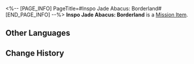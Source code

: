 <%-- [PAGE_INFO]
PageTitle=#Inspo Jade Abacus: Borderland#
[END_PAGE_INFO] --%>
{{Item Infobox
|id          = 140231
|image       = Item Inspo Jade Abacus- Borderland.png
|type        = Mission Item
|invCategory = Missions
|rarity      = 3
|effect      = 
|description = A Jade Abacus that stores machine learning data and codes. It is used to help Cong write poems.
}}
{{Description|''"They say 'Poetry cannot be about technology, as it is not romantic,' but technology can be romantic, right?"''}}
'''Inspo Jade Abacus: Borderland''' is a [[Mission Item]].

==Other Languages==
{{Other Languages
|en   = Inspo Jade Abacus: Borderland
|zhs  = 灵感玉兆•边塞
|zht  = 靈感玉兆•邊塞
|ja   = 着想玉兆・辺塞
|ko   = 영감 옥조•변방
|es   = Ábaco de jade inspirador: Frontera
|fr   = Boulier de jade d'inspi' guerrière
|ru   = Счёты вдохновения: Застава
|th   = Inspo Jade Abacus: ชายแดน
|vi   = Bàn Tính Ngọc Linh Cảm - Biên Ải
|de   = Inspirierender Jade-Abakus: Grenzgebiet
|id   = Chip Inspirasi Jade Abacus: Perbatasan
|pt   = Ábaco de Jade de Inspiração: Fronteira
}}

==Change History==
{{Change History|1.2}}